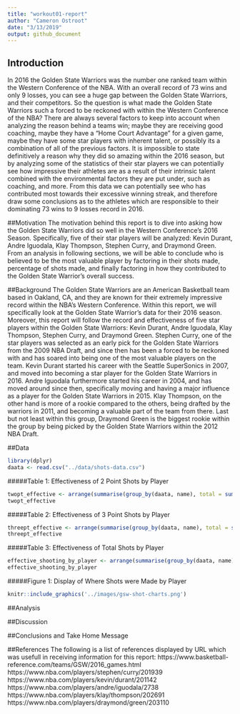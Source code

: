 ```yaml
---
title: "workout01-report"
author: "Cameron Ostroot"
date: "3/13/2019"
output: github_document
---
```

## Introduction
In 2016 the Golden State Warriors was the number one ranked team within the Western Conference of the NBA. With an overall record of 73 wins and only 9 losses, you can see a huge gap between the Golden State Warriors, and their competitors. So the question is what made the Golden State Warriors such a forced to be reckoned with within the Western Conference of the NBA? There are always several factors to keep into account when analyzing the reason behind a teams win; maybe they are receiving good coaching, maybe they have a "Home Court Advantage" for a given game, maybe they have some star players with inherent talent, or possibly its a combination of all of the previous factors. It is impossible to state definitively a reason why  they did so amazing within the 2016 season, but by analyzing some of the statistics of their star players we can potentially see how impressive their athletes are as a result of their intrinsic talent combined with the environmental factors they are put under, such as coaching, and more. From this data we can potentially see who has contributed most towards their excessive winning streak, and therefore draw some conclusions as to the athletes which are responsible to their dominating 73 wins to 9 losses record in 2016.


##Motivation
The motivation behind this report is to dive into  asking how the Golden State Warriors did so well in the Western Conference's 2016 Season. Specifically, five of their star players will be analyzed: Kevin Durant, Andre Iguodala, Klay Thompson, Stephen Curry, and Draymond Green. From an analysis in following sections, we will be able to conclude who is believed to be the most valuable player by  factoring in their shots made, percentage of shots made, and finally factoring in how they contributed to the Golden State Warrior's overall success. 


##Background
The Golden State Warriors are an American Basketball team based in Oakland, CA, and they are known for their extremely impressive record within the NBA's Western Conference. Within this report, we will specifically look at the Golden State Warrior's data for their 2016 season. Moreover, this report will follow the record and effectiveness of five star players within the Golden State Warriors: Kevin Durant, Andre Iguodala, Klay Thompson, Stephen Curry, and Draymond Green. Stephen Curry, one of the star players was selected as an early pick for the Golden State Warriors from the 2009 NBA Draft, and since then has been a forced to be reckoned with and has soared into being one of the most valuable players on the team. Kevin Durant started his career with the Seattle SuperSonics in 2007, and moved into becoming a star player for the Golden State Warriors in 2016. Andre Iguodala furthermore started his career in 2004, and has moved around since then, specifically moving and having a major influence as a player for the Golden State Warriors in 2015. Klay Thompson, on the other hand is more of a rookie compared to the others, being drafted by the warriors in 2011, and becoming a valuable part of the team from there. Last but not least within this group, Draymond Green is the biggest rookie within the group by being picked by the Golden State Warriors within the 2012 NBA Draft. 


##Data

```r
library(dplyr)
daata <- read.csv("../data/shots-data.csv")
```

#####Table 1: Effectiveness of 2 Point Shots by Player
```r
twopt_effective <- arrange(summarise(group_by(daata, name), total = sum(shot_type == "2PT Field Goal"), made = sum(shot_type =='2PT Field Goal' & shot_made_flag == 'shot_yes'), perc_made = made/total),desc(perc_made))
twopt_effective
```

#####Table 2: Effectiveness of 3 Point Shots by Player
```r
threept_effective <- arrange(summarise(group_by(daata, name), total = sum(shot_type == "3PT Field Goal"), made = sum(shot_type =='3PT Field Goal' & shot_made_flag == 'shot_yes'), perc_made = made/total),desc(perc_made))
threept_effective
```

#####Table 3: Effectiveness of Total Shots by Player
```r
effective_shooting_by_player <- arrange(summarise(group_by(daata, name), total = length(shot_type), made = sum(shot_made_flag == 'shot_yes'), perc_made = made/total),desc(perc_made))
effective_shooting_by_player
```


#####Figure 1: Display of Where Shots were Made by Player
```r
knitr::include_graphics('../images/gsw-shot-charts.png')
```
##Analysis



##Discussion



##Conclusions and Take Home Message


##References
The following is a list of references displayed by URL which was usefull in receiving information for this report:
https://www.basketball-reference.com/teams/GSW/2016_games.html
https://www.nba.com/players/stephen/curry/201939
https://www.nba.com/players/kevin/durant/201142
https://www.nba.com/players/andre/iguodala/2738
https://www.nba.com/players/klay/thompson/202691
https://www.nba.com/players/draymond/green/203110



